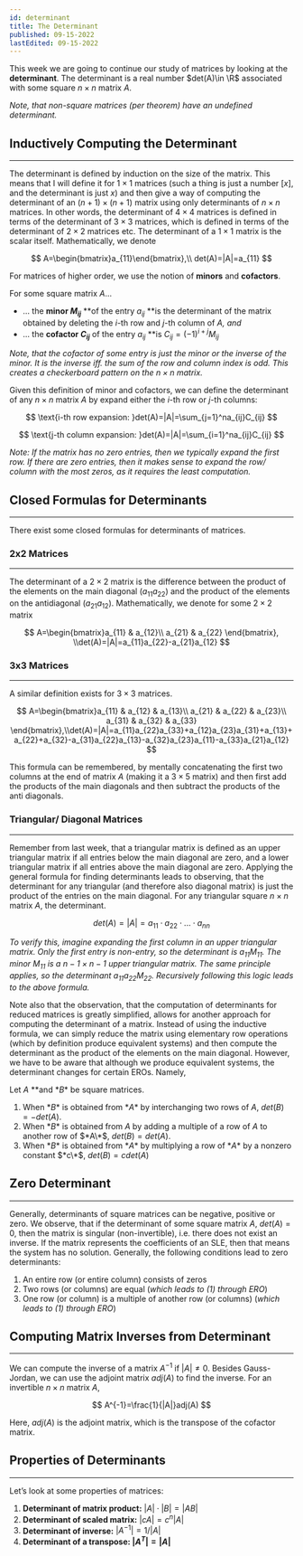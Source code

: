 ```yaml
---
id: determinant
title: The Determinant
published: 09-15-2022
lastEdited: 09-15-2022
---
```


This week we are going to continue our study of matrices by looking at the **determinant**. The determinant is a real number $det(A)\in \R$ associated
with some square $n\times n$ matrix $A$.

_Note, that non-square matrices (per theorem) have an undefined determinant._

## Inductively Computing the Determinant

---

The determinant is defined by induction on the size of the matrix. This means that I will define it for $1\times 1$ matrices (such a thing is just a
number $[x]$, and the determinant is just $x$) and then give a way of computing the determinant of an $(n + 1) × (n + 1)$ matrix using only
determinants of $n × n$ matrices. In other words, the determinant of $4 × 4$ matrices is defined in terms of the determinant of $3 × 3$ matrices,
which is defined in terms of the determinant of $2 × 2$ matrices etc. The determinant of a $1\times 1$ matrix is the scalar itself. Mathematically, we
denote

$$
A=\begin{bmatrix}a_{11}\end{bmatrix},\\ det(A)=|A|=a_{11}
$$

For matrices of higher order, we use the notion of **minors** and **cofactors**.

For some square matrix $A$…

- … the **minor $M_{ij}$** **of the entry $a_{ij}$ **is the determinant of the matrix obtained by deleting the $i$-th row and $j$-th column of _A,
  and_
- … the **cofactor $C_{ij}$** of the entry $a_{ij}$ \*\*is $C_{ij}=(-1)^{i+j}M_{ij}$

_Note, that the cofactor of some entry is just the minor or the inverse of the minor. It is the inverse iff. the sum of the row and column index is
odd. This creates a checkerboard pattern on the $n\times n$ matrix._

Given this definition of minor and cofactors, we can define the determinant of any $n\times n$ matrix $A$ by expand either the $i$-th row or $j$-th
columns:

$$
\text{i-th row expansion: }det(A)=|A|=\sum_{j=1}^na_{ij}C_{ij}
$$

$$
\text{j-th column expansion: }det(A)=|A|=\sum_{i=1}^na_{ij}C_{ij}
$$

_Note: If the matrix has no zero entries, then we typically expand the first row. If there are zero entries, then it makes sense to expand the row/
column with the most zeros, as it requires the least computation._

## Closed Formulas for Determinants

---

There exist some closed formulas for determinants of matrices.

### 2x2 Matrices

---

The determinant of a $2\times 2$ matrix is the difference between the product of the elements on the main diagonal ($a_{11}a_{22}$) and the product of
the elements on the antidiagonal ($a_{21}a_{12}$). Mathematically, we denote for some $2\times 2$ matrix

$$
A=\begin{bmatrix}a_{11} & a_{12}\\  a_{21} & a_{22}  \end{bmatrix}, \\det(A)=|A|=a_{11}a_{22}-a_{21}a_{12}
$$

### 3x3 Matrices

---

A similar definition exists for $3\times 3$ matrices.

$$
A=\begin{bmatrix}a_{11} & a_{12} & a_{13}\\ a_{21} & a_{22} & a_{23}\\ a_{31} & a_{32} & a_{33} \end{bmatrix},\\det(A)=|A|=a_{11}a_{22}a_{33}+a_{12}a_{23}a_{31}+a_{13}+a_{22}+a_{32}-a_{31}a_{22}a_{13}-a_{32}a_{23}a_{11}-a_{33}a_{21}a_{12}
$$

This formula can be remembered, by mentally concatenating the first two columns at the end of matrix $A$ (making it a $3\times 5$ matrix) and then
first add the products of the main diagonals and then subtract the products of the anti diagonals.

### **Triangular/ Diagonal Matrices**

---

Remember from last week, that a triangular matrix is defined as an upper triangular matrix if all entries below the main diagonal are zero, and a
lower triangular matrix if all entries above the main diagonal are zero. Applying the general formula for finding determinants leads to observing,
that the determinant for any triangular (and therefore also diagonal matrix) is just the product of the entries on the main diagonal. For any
triangular square $n\times n$ matrix $A$, the determinant.

$$
det(A)=|A|=a_{11}\cdot a_{22}\cdot ...\cdot a_{nn}
$$

_To verify this, imagine expanding the first column in an upper triangular matrix. Only the first entry is non-entry, so the determinant is
$a_{11}M_{11}$. The minor $M_{11}$ is a $n-1\times n-1$ upper triangular matrix. The same principle applies, so the determinant $a_{11}a_{22}M_{22}$.
Recursively following this logic leads to the above formula._

Note also that the observation, that the computation of determinants for reduced matrices is greatly simplified, allows for another approach for
computing the determinant of a matrix. Instead of using the inductive formula, we can simply reduce the matrix using elementary row operations (which
by definition produce equivalent systems) and then compute the determinant as the product of the elements on the main diagonal. However, we have to be
aware that although we produce equivalent systems, the determinant changes for certain EROs. Namely,

Let $A$ \**and $*B$\* be square matrices.

1. When $*B$* is obtained from $*A$* by interchanging two rows of $A$, $det(B) = −det(A).$
2. When $*B$* is obtained from *A* by adding a multiple of a row of *A* to another row of $*A\*$, $det(B) = det(A)$.
3. When $*B$* is obtained from $*A$* by multiplying a row of $*A$* by a nonzero constant $*c\*$,
$det(B) = c det(A)$

## Zero Determinant

---

Generally, determinants of square matrices can be negative, positive or zero. We observe, that if the determinant of some square matrix $A$,
$det(A)=0$, then the matrix is singular (non-invertible), i.e. there does not exist an inverse. If the matrix represents the coefficients of an SLE,
then that means the system has no solution. Generally, the following conditions lead to zero determinants:

1. An entire row (or entire column) consists of zeros
2. Two rows (or columns) are equal (_which leads to (1) through ERO_)
3. One row (or column) is a multiple of another row (or columns) (_which leads to (1) through ERO_)

## Computing Matrix Inverses from Determinant

---

We can compute the inverse of a matrix $A^{-1}$ if $|A|\ne 0$. Besides Gauss-Jordan, we can use the adjoint matrix $adj(A)$ to find the inverse. For
an invertible $n\times n$ matrix $A$,

$$
A^{-1}=\frac{1}{|A|}adj(A)
$$

Here, $adj(A)$ is the adjoint matrix, which is the transpose of the cofactor matrix.

## Properties of Determinants

---

Let’s look at some properties of matrices:

1. **Determinant of matrix product:** $|A|\cdot|B|=|AB|$
2. **Determinant of scaled matrix:** $|cA|=c^n|A|$
3. **Determinant of inverse:** $|A^{-1}|=1/|A|$
4. **Determinant of a transpose: $|A^T|=|A|$**
